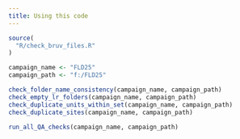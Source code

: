 ```yaml
---
title: Using this code
---
```


```r
source(
  "R/check_bruv_files.R"
)
```

```r
campaign_name <- "FLD25"
campaign_path <- "f:/FLD25"
```

```r
check_folder_name_consistency(campaign_name, campaign_path)
check_empty_lr_folders(campaign_name, campaign_path)
check_duplicate_units_within_set(campaign_name, campaign_path)
check_duplicate_sites(campaign_name, campaign_path)
```

```r
run_all_QA_checks(campaign_name, campaign_path)
```

